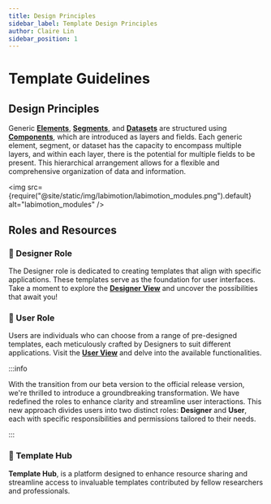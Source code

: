 ```yaml
---
title: Design Principles
sidebar_label: Template Design Principles
author: Claire Lin
sidebar_position: 1
---
```



# Template Guidelines

## Design Principles

<SubTitle text="Generic Elements, Segments, and Datasets are organized by layers and fields." />

Generic **[Elements](./guides/designer/elements/)**, **[Segments](./guides/designer/segments/)**, and **[Datasets](./guides/designer/datasets/)** are structured using **[Components](./guides/designer/components/)**, which are introduced as layers and fields. Each generic element, segment, or dataset has the capacity to encompass multiple layers, and within each layer, there is the potential for multiple fields to be present. This hierarchical arrangement allows for a flexible and comprehensive organization of data and information.

<img
  src={require("@site/static/img/labimotion/labimotion_modules.png").default}
  alt="labimotion_modules"
/>
<FigCaption text="labimotion_modules" />

## Roles and Resources

### 🎨 Designer Role

The Designer role is dedicated to creating templates that align with specific applications. These templates serve as the foundation for user interfaces. Take a moment to explore the **[Designer View](./guides/designer)** and uncover the possibilities that await you!

### 🔬 User Role

Users are individuals who can choose from a range of pre-designed templates, each meticulously crafted by Designers to suit different applications. Visit the **[User View](./guides/user)** and delve into the available functionalities.

:::info

With the transition from our beta version to the official release version, we're thrilled to introduce a groundbreaking transformation. We have redefined the roles to enhance clarity and streamline user interactions. This new approach divides users into two distinct roles: **Designer** and **User**, each with specific responsibilities and permissions tailored to their needs.

:::

### 📖 Template Hub

**Template Hub**, is a platform designed to enhance resource sharing and streamline access to invaluable templates contributed by fellow researchers and professionals.
